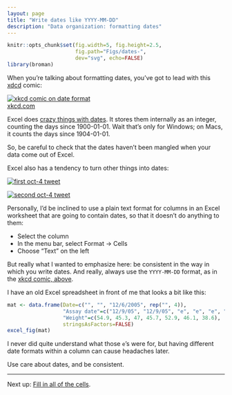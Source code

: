 ```yaml
---
layout: page
title: "Write dates like YYYY-MM-DD"
description: "Data organization: formatting dates"
---
```


```r
knitr::opts_chunk$set(fig.width=5, fig.height=2.5,
                      fig.path="Figs/dates-",
                      dev="svg", echo=FALSE)
library(broman)
```


When you're talking about formatting dates, you've got to lead with
this [xdcd](https://xkcd.com) comic:

[![xkcd comic on date format](https://imgs.xkcd.com/comics/iso_8601.png)](https://xkcd.com/1179/)
<br/> [xkcd.com](https://xkcd.com/1179/)

Excel does
[crazy things with dates](https://storify.com/kara_woo/excel-date-system-fiasco). It
stores them internally as an integer, counting the days since
1900-01-01. Wait that's only for Windows; on Macs, it counts the days
since 1904-01-01.

So, be careful to check that the dates haven't been mangled when your
data come out of Excel.

Excel also has a tendency to turn other things into dates:

[![first oct-4 tweet](../assets/pics/oct4_tweet_1.png)](https://twitter.com/rdpeng/status/622067081748463616)

[![second oct-4 tweet](../assets/pics/oct4_tweet_2.png)](https://twitter.com/rdpeng/status/622067435022123008)

Personally, I'd be inclined to use a plain text format for columns in an Excel worksheet
that are going to contain dates, so that it doesn't do anything to them:

- Select the column
- In the menu bar, select Format → Cells
- Choose "Text" on the left

But really what I wanted to emphasize here: be consistent in the way
in which you write dates. And really, always use the `YYYY-MM-DD`
format, as in the [xkcd comic, above](https://xkcd.com/1179/).

I have an old Excel spreadsheet in front of me that looks a bit like
this:

```r
mat <- data.frame(Date=c("", "", "12/6/2005", rep("", 4)),
                  "Assay date"=c("12/9/05", "12/9/05", "e", "e", "e", "1/11/2006", "1/11/2006"),
                  "Weight"=c(54.9, 45.3, 47, 45.7, 52.9, 46.1, 38.6),
                  stringsAsFactors=FALSE)
excel_fig(mat)
```

I never did quite understand what those `e`'s were for, but having
different date formats within a column can cause headaches later.

Use care about dates, and be consistent.

---

Next up: [Fill in all of the cells](no_empty_cells.html).
